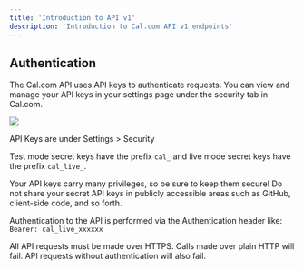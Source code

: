 ```yaml
---
title: 'Introduction to API v1'
description: 'Introduction to Cal.com API v1 endpoints'
---
```


## Authentication

The Cal.com API uses API keys to authenticate requests. You can view and manage your API keys in your settings page under the security tab in Cal.com.

<img src="/images/i1600x899-DllqhV6w_3Vj_oxtjov.png" />

API Keys are under Settings > Security

Test mode secret keys have the prefix `cal_` and live mode secret keys have the prefix `cal_live_`.

Your API keys carry many privileges, so be sure to keep them secure! Do not share your secret API keys in publicly accessible areas such as GitHub, client-side code, and so forth.

Authentication to the API is performed via the Authentication header like: `Bearer: cal_live_xxxxxx`

All API requests must be made over HTTPS. Calls made over plain HTTP will fail. API requests without authentication will also fail.
